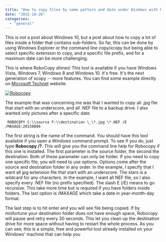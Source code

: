 ```yaml
---
title: "How to copy files by name pattern and date under Windows with Robocopy"
date: "2015-10-28"
categories: 
  - "general"
---
```


This is not a post about Windows 10, but a post about how to copy a lot of files inside a folder that contains sub-folders. So far, this can be done by using Windows Explorer or the command line copy/xcopy but being able to select specific extension to copy, and a specific file prefix, and for a maximum date can be more challenging.

This is where RoboCopy shines! This tool is available if you have Windows Vista, Windows 7, Windows 8 and Windows 10. It's free. It's the next generation of xcopy -- more features. You can find some example directly on [Microsoft Technet](http://social.technet.microsoft.com/wiki/contents/articles/1073.robocopy-and-a-few-examples.aspx) website.

[![Robocopy](http://patrickdesjardins.com/blog/wp-content/uploads/2015/08/Robocopy.png)](http://patrickdesjardins.com/blog/?attachment_id=4323)

The example that was concerning me was that I wanted to copy all .jpg file that start with an underscore, and all .NEF file to a backup drive. I also wanted only pictures after a specific date.

``` 
 ROBOCOPY C:\\source F:\\destination \_\*.jpg \*.NEF /E /MAXAGE:20150806 
``` 

The first string is the name of the command. You should have this tool available if you open a Windows command prompt. To see if you do, just type **Robocopy /?**. This will give you the command line help for Robocopy if this one is installed. The first parameter is the source folder, the second the destination. Both of these parameter can only be folder. If you need to copy one specific file, you will need to use options. Options come after the source and destination folder in any order. In the example, I specify that I want all jpg extension file that start with an underscore. The stars is a wildcard for any characters. In the example, I want all NEF file, so I also specify every .NEF file (no prefix specified). The slash E (/E) means to go recursive. This take more time but is required if you have folders inside folders. The last option is /MAXAGE which take a date in year-month-day format.

The last step is to hit enter and you will see file being copied. If by misfortune your destination folder does not have enough space, Robocopy will pause and retry every 30 seconds. This let you clean up the destination drive for more space without having to restart the whole process. As you can see, this is a simple, free and powerful tool already installed on your Windows' machine that can help you
